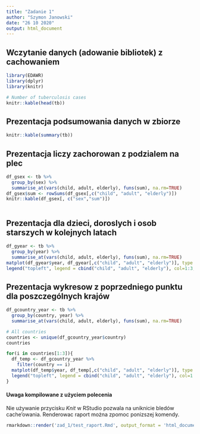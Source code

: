 ```yaml
---
title: "Zadanie 1"
author: "Szymon Janowski"
date: "26 10 2020"
output: html_document
---
```


## Wczytanie danych (adowanie bibliotek) z cachowaniem

```r
library(EDAWR)
library(dplyr)
library(knitr)

# Number of tuberculosis cases
knitr::kable(head(tb))
```

## Prezentacja podsumowania danych w zbiorze

```r
knitr::kable(summary(tb))
```

## Prezentacja liczy zachorowan z podzialem na plec

```r
df_gsex <- tb %>%
  group_by(sex) %>%
  summarise_at(vars(child, adult, elderly), funs(sum), na.rm=TRUE)
df_gsex$sum <- rowSums(df_gsex[,c("child", "adult", "elderly")])
knitr::kable(df_gsex[, c("sex","sum")])
  
```

## Prezentacja dla dzieci, doroslych i osob starszych w kolejnych latach

```r
df_gyear <- tb %>%
  group_by(year) %>%
  summarise_at(vars(child, adult, elderly), funs(sum), na.rm=TRUE)
matplot(df_gyear$year, df_gyear[,c("child", "adult", "elderly")], type = c("b"), pch=1, col = 1:3, xlab="Number of cases", ylab="Year")
legend("topleft", legend = cbind("child", "adult", "elderly"), col=1:3, pch=1)
```

## Prezentacja wykresow z poprzedniego punktu dla poszczególnych krajów

```r
df_gcountry_year <- tb %>%
  group_by(country, year) %>%
  summarise_at(vars(child, adult, elderly), funs(sum), na.rm=TRUE)

# All countries
countries <- unique(df_gcountry_year$country)
countries

```
```r
for(i in countries[1:3]){
  df_temp <- df_gcountry_year %>%
    filter(country == i)
  matplot(df_temp$year, df_temp[,c("child", "adult", "elderly")], type = c("b"), pch=1, col = 1:3, xlab=sprintf("Number of cases for %s", i), ylab="Year")
  legend("topleft", legend = cbind("child", "adult", "elderly"), col=1:3, pch=1)
}
```

#### Uwaga kompilowane z użyciem polecenia
Nie używanie przycisku *Knit* w RStudio pozwala na uniknicie bledów cache'owania.
Renderowac raport można zpomoc ponizszej komendy.

```r
rmarkdown::render('zad_1/test_raport.Rmd', output_format = 'html_document')
```

